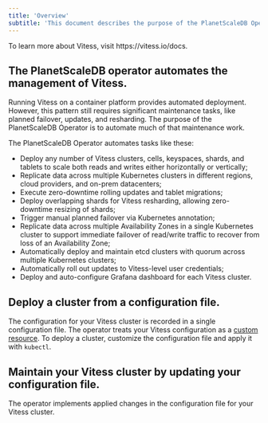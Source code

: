 ```yaml
---
title: 'Overview'
subtitle: 'This document describes the purpose of the PlanetScaleDB Operator for Vitess and introduces its usage.'
---
```


<InfoBlock type="note">
  To learn more about Vitess, visit https://vitess.io/docs.
</InfoBlock>

## The PlanetScaleDB operator automates the management of Vitess.

Running Vitess on a container platform provides automated deployment. However, this pattern still requires significant maintenance tasks, like planned failover, updates, and resharding. The purpose of the PlanetScaleDB Operator is to automate much of that maintenance work.

The PlanetScaleDB Operator automates tasks like these:

- Deploy any number of Vitess clusters, cells, keyspaces, shards, and tablets to scale both reads and writes either horizontally or vertically;
- Replicate data across multiple Kubernetes clusters in different regions, cloud providers, and on-prem datacenters;
- Execute zero-downtime rolling updates and tablet migrations;
- Deploy overlapping shards for Vitess resharding, allowing zero-downtime resizing of shards;
- Trigger manual planned failover via Kubernetes annotation;
- Replicate data across multiple Availability Zones in a single Kubernetes cluster to support immediate failover of read/write traffic to recover from loss of an Availability Zone;
- Automatically deploy and maintain etcd clusters with quorum across multiple Kubernetes clusters;
- Automatically roll out updates to Vitess-level user credentials;
- Deploy and auto-configure Grafana dashboard for each Vitess cluster.

## Deploy a cluster from a configuration file.

The configuration for your Vitess cluster is recorded in a single configuration file. The operator treats your Vitess configuration as a [custom resource](https://kubernetes.io/docs/concepts/extend-kubernetes/api-extension/custom-resources/). To deploy a cluster, customize the configuration file and apply it with `kubectl`.

## Maintain your Vitess cluster by updating your configuration file.

The operator implements applied changes in the configuration file for your Vitess cluster.
